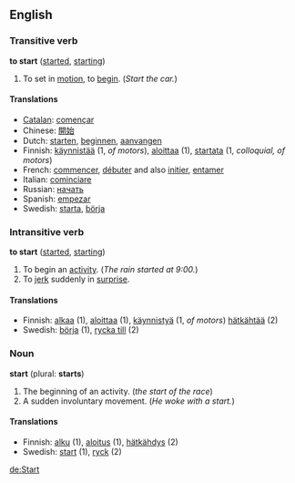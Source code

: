 ==English==
===Transitive verb===
'''to start'''  ([[started]], [[starting]])
#To set in [[motion]], to [[begin]].  (''Start the car.'')

====Translations====

*[[Catalan]]: [[començar]]
*Chinese: [[開始]]
*Dutch: [[starten]], [[beginnen]], [[aanvangen]]
*Finnish: [[käynnistää]] (1, ''of motors''), [[aloittaa]] (1), [[startata]] (1, ''colloquial, of motors'')
*French: [[commencer]], [[débuter]] and also [[initier]], [[entamer]]  
*Italian: [[cominciare]]
*Russian: [[начать]]
*Spanish: [[empezar]]
*Swedish: [[starta]], [[börja]]

===Intransitive verb===
'''to start'''  ([[started]], [[starting]])
#To begin an [[activity]].  (''The rain started at 9:00.'')
#To [[jerk]] suddenly in [[surprise]]. 

====Translations====

*Finnish: [[alkaa]] (1), [[aloittaa]] (1), [[käynnistyä]] (1, ''of motors'') [[hätkähtää]] (2)
*Swedish: [[börja]] (1), [[rycka till]] (2)

===Noun===
'''start'''  (plural: '''starts''')
#The beginning of an activity. (''the start of the race'')
#A sudden involuntary movement. (''He woke with a start.'')

====Translations====
*Finnish: [[alku]] (1), [[aloitus]] (1), [[hätkähdys]] (2)
*Swedish: [[start]] (1), [[ryck]] (2)

[[de:Start]]